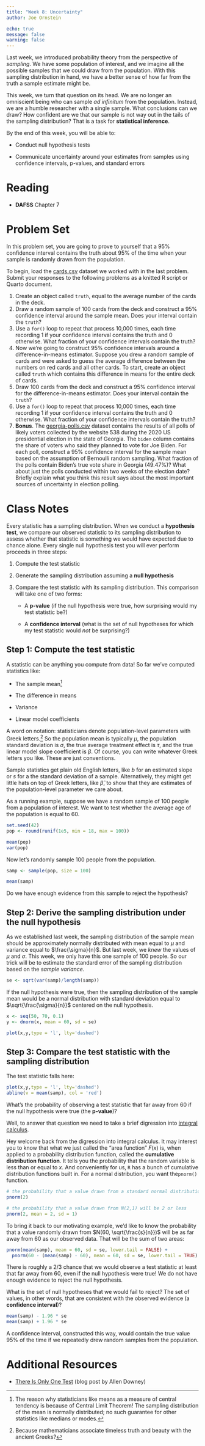 ```yaml
---
title: "Week 8: Uncertainty"
author: Joe Ornstein

echo: true
message: false
warning: false
---
```


Last week, we introduced probability theory from the perspective of *sampling*. We have some population of interest, and we imagine all the possible samples that we could draw from the population. With this sampling distribution in hand, we have a better sense of how far from the truth a sample estimate might be.

This week, we turn that question on its head. We are no longer an omniscient being who can sample *ad infinitum* from the population. Instead, we are a humble researcher with a single sample. What conclusions can we draw? How confident are we that our sample is not way out in the tails of the sampling distribution? That is a task for **statistical inference**.

By the end of this week, you will be able to:

-   Conduct null hypothesis tests

-   Communicate uncertainty around your estimates from samples using confidence intervals, p-values, and standard errors

# Reading

-   **DAFSS** Chapter 7

# Problem Set

In this problem set, you are going to prove to yourself that a 95% confidence interval contains the truth about 95% of the time when your sample is randomly drawn from the population.

To begin, load the [cards.csv](data/cards.csv) dataset we worked with in the last problem. Submit your responses to the following problems as a knitted R script or Quarto document.

1.  Create an object called `truth`, equal to the average number of the cards in the deck.
2.  Draw a random sample of 100 cards from the deck and construct a 95% confidence interval around the sample mean. Does your interval contain the `truth`?
3.  Use a `for()` loop to repeat that process 10,000 times, each time recording 1 if your confidence interval contains the truth and 0 otherwise. What fraction of your confidence intervals contain the truth?
4.  Now we're going to construct 95% confidence intervals around a difference-in-means estimator. Suppose you drew a random sample of cards and were asked to guess the average difference between the numbers on red cards and all other cards. To start, create an object called `truth` which contains this difference in means for the entire deck of cards.
5.  Draw 100 cards from the deck and construct a 95% confidence interval for the difference-in-means estimator. Does your interval contain the `truth`?
6.  Use a `for()` loop to repeat that process 10,000 times, each time recording 1 if your confidence interval contains the truth and 0 otherwise. What fraction of your confidence intervals contain the truth?
7.  **Bonus**. The [georgia-polls.csv](data/georgia-polls.csv) dataset contains the results of all polls of likely voters collected by the website 538 during the 2020 US presidential election in the state of Georgia. The `biden` column contains the share of voters who said they planned to vote for Joe Biden. For each poll, construct a 95% confidence interval for the sample mean based on the assumption of Bernoulli random sampling. What fraction of the polls contain Biden's true vote share in Georgia (49.47%)? What about just the polls conducted within two weeks of the election date? Briefly explain what you think this result says about the most important sources of uncertainty in election polling.

# Class Notes

Every statistic has a sampling distribution. When we conduct a **hypothesis test**, we compare our observed statistic to its sampling distribution to assess whether that statistic is something we would have expected due to chance alone. Every single null hypothesis test you will ever perform proceeds in three steps:

1.  Compute the test statistic

2.  Generate the sampling distribution assuming a **null hypothesis**

3.  Compare the test statistic with its sampling distribution. This comparison will take one of two forms:

    -   A **p-value** (if the null hypothesis were true, how surprising would my test statistic be?)

    -   A **confidence interval** (what is the set of null hypotheses for which my test statistic would *not* be surprising?)

## Step 1: Compute the test statistic

A statistic can be anything you compute from data! So far we've computed statistics like:

-   The sample mean[^1]

-   The difference in means

-   Variance

-   Linear model coefficients

[^1]: The reason why statisticians like means as a measure of central tendency is because of Central Limit Theorem! The sampling distribution of the mean is normally distributed; no such guarantee for other statistics like medians or modes.

A word on notation: statisticians denote population-level parameters with Greek letters.[^2] So the population mean is typically $\mu$, the population standard deviation is $\sigma$, the true average treatment effect is $\tau$, and the true linear model slope coefficient is $\beta$. Of course, you can write whatever Greek letters you like. These are just conventions.

[^2]: Because mathematicians associate timeless truth and beauty with the ancient Greeks?

Sample statistics get plain old English letters, like $b$ for an estimated slope or $s$ for a the standard deviation of a sample. Alternatively, they might get little hats on top of Greek letters, like $\hat{\beta}$, to show that they are estimates of the population-level parameter we care about.

As a running example, suppose we have a random sample of 100 people from a population of interest. We want to test whether the average age of the population is equal to 60.

```r
set.seed(42)
pop <- round(runif(1e5, min = 18, max = 100))

mean(pop)
var(pop)
```

Now let's randomly sample 100 people from the population.

```r
samp <- sample(pop, size = 100)

mean(samp)
```

Do we have enough evidence from this sample to reject the hypothesis?

## Step 2: Derive the sampling distribution under the null hypothesis

As we established last week, the sampling distribution of the sample mean should be approximately normally distributed with mean equal to $\mu$ and variance equal to $\frac{\sigma}{n}$. But last week, we *knew* the values of $\mu$ and $\sigma$. This week, we only have this one sample of 100 people. So our trick will be to estimate the standard error of the sampling distribution based on the *sample variance*.

```r
se <- sqrt(var(samp)/length(samp))
```

If the null hypothesis were true, then the sampling distribution of the sample mean would be a normal distribution with standard deviation equal to $\sqrt{\frac{\sigma}{n}}$ centered on the null hypothesis.

```r
x <- seq(50, 70, 0.1)
y <- dnorm(x, mean = 60, sd = se)

plot(x,y,type = 'l', lty='dashed')
```

## Step 3: Compare the test statistic with the sampling distribution

The test statistic falls here:

```r
plot(x,y,type = 'l', lty='dashed')
abline(v = mean(samp), col = 'red')
```

What's the probability of observing a test statistic that far away from 60 if the null hypothesis were true (the **p-value**)?

Well, to answer that question we need to take a brief digression into [integral calculus](slides/integrals.html).

Hey welcome back from the digression into integral calculus. It may interest you to know that what we just called the "area function" $F(x)$ is, when applied to a probability distribution function, called the **cumulative distribution function**. It tells you the probability that the random variable is less than or equal to $x$. And conveniently for us, `R` has a bunch of cumulative distribution functions built in. For a normal distribution, you want the`pnorm()` function.

```r
# the probability that a value drawn from a standard normal distribution will be 2 or less
pnorm(2)

# the probability that a value drawn from N(2,1) will be 2 or less
pnorm(2, mean = 2, sd = 1)
```

To bring it back to our motivating example, we'd like to know the probability that a value randomly drawn from $N(60, \sqrt{\frac{s}{n}})$ will be as far away from 60 as our observed data. That will be the sum of two areas:

```r
pnorm(mean(samp), mean = 60, sd = se, lower.tail = FALSE) +
  pnorm(60 - (mean(samp) - 60), mean = 60, sd = se, lower.tail = TRUE)
```

There is roughly a 2/3 chance that we would observe a test statistic at least that far away from 60, even if the null hypothesis were true! We do not have enough evidence to reject the null hypothesis.

What is the set of null hypotheses that we would fail to reject? The set of values, in other words, that are consistent with the observed evidence (a **confidence interval**)?

```r
mean(samp) - 1.96 * se
mean(samp) + 1.96 * se
```

A confidence interval, constructed this way, would contain the true value 95% of the time if we repeatedly drew random samples from the population.

# Additional Resources

-   [There Is Only One Test](http://allendowney.blogspot.com/2016/06/there-is-still-only-one-test.html) (blog post by Allen Downey)
